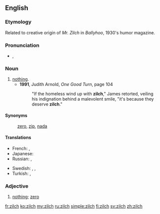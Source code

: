 {{was wotd|2009|July|31}}
==English==

===Etymology===
Related to creative origin of ''Mr. Zilch'' in ''Ballyhoo'', 1930's humor magazine.

===Pronunciation===
* {{a|UK|US}} {{IPA|/zɪltʃ/}}, {{SAMPA|/zIltS/}}

===Noun===
{{en-noun|-}}

# [[nothing]].
#* '''1991''', Judith Arnold, ''One Good Turn‎'', page 104
#*: "If the homeless wind up with '''zilch'''," James retorted, veiling his indignation behind a malevolent smile, "it's because they deserve '''zilch'''."

====Synonyms====
: [[zero]], [[zip]], [[nada]]

====Translations====
{{trans-top|nothing}}
* French: {{t|fr|que dalle}}, {{t|fr|que pouic}}
* Japanese: {{qualifier|colloquial}} {{t-|ja|何も|tr=nani mo}}
* Russian: {{qualifier|slang}} {{t|ru|ни черта|tr=ni čertá}}, {{qualifier|slang}} {{t|ru|ни фига|tr=ni figá}}
{{trans-mid}}
* Swedish: {{t+|sv|noll}}, {{t+|sv|nolla|c}}, {{t+|sv|ingenting}}
* Turkish: {{t+|tr|hiç}}, {{t|tr|değersiz}}
{{trans-bottom}}

===Adjective===
{{en-adj|-}} <!-- Adjective, attributive noun, or pseudo-numeral? -->

# [[nothing]]; [[zero]]

[[fr:zilch]]
[[ko:zilch]]
[[my:zilch]]
[[ru:zilch]]
[[simple:zilch]]
[[fi:zilch]]
[[sv:zilch]]
[[zh:zilch]]
